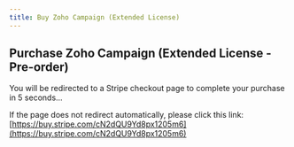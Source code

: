 ```yaml
---
title: Buy Zoho Campaign (Extended License)
---
```



<Head>
  <meta httpEquiv="refresh" content="5; url='https://buy.stripe.com/cN2dQU9Yd8px1205m6'" />
</Head>

## Purchase Zoho Campaign (Extended License - Pre-order)

You will be redirected to a Stripe checkout page to complete your purchase in 5 seconds…

If the page does not redirect automatically, please click this link: [https://buy.stripe.com/cN2dQU9Yd8px1205m6](https://buy.stripe.com/cN2dQU9Yd8px1205m6)
